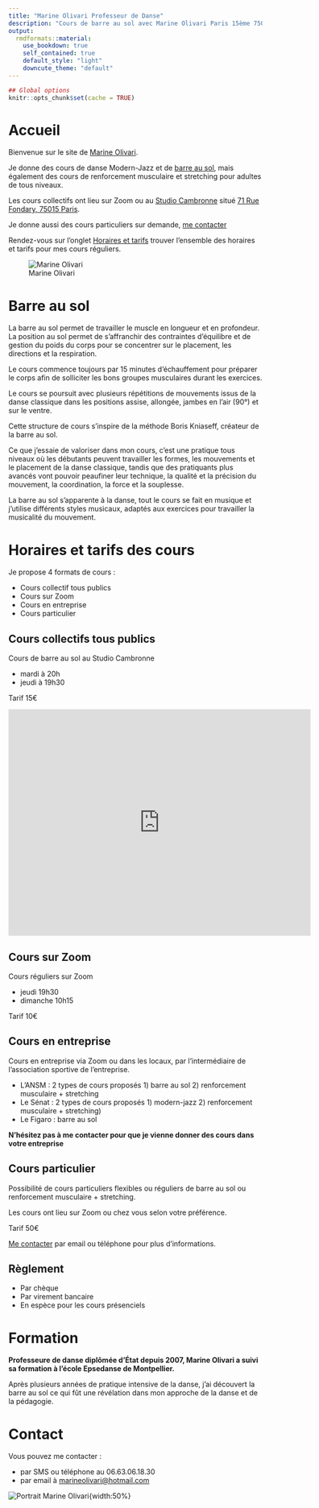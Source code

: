 ```yaml
---
title: "Marine Olivari Professeur de Danse"
description: "Cours de barre au sol avec Marine Olivari Paris 15ème 75015"
output:
  rmdformats::material:
    use_bookdown: true
    self_contained: true
    default_style: "light"
    downcute_theme: "default"
---
```




```r
## Global options
knitr::opts_chunk$set(cache = TRUE)
```

# Accueil {#accueil}

Bienvenue sur le site de [Marine Olivari](#education).

Je donne des cours de danse Modern-Jazz et de [barre au sol](#floorbarre), mais également des cours de renforcement musculaire et stretching pour adultes de tous niveaux.

Les cours collectifs ont lieu sur Zoom ou au [Studio Cambronne]((https://www.studiocambronne.com/enseignants/marine_olivari.html)) situé [71 Rue Fondary, 75015 Paris](https://goo.gl/maps/Ayt4KuaAHZLjuoz36).

Je donne aussi des cours particuliers sur demande, [me contacter](#contact)

Rendez-vous sur l'onglet [Horaires et tarifs](#horaires) trouver l'ensemble des horaires et tarifs pour mes cours réguliers.

![Marine Olivari](img/Photo_Marine_Olivari_page_vertical.jpg)

# Barre au sol {#floorbarre}

La barre au sol permet de travailler le muscle en longueur et en profondeur. La position au sol permet de s’affranchir des contraintes d’équilibre et de gestion du poids du corps pour se concentrer sur le placement, les directions et la respiration.

Le cours commence toujours par 15 minutes d’échauffement pour préparer le corps afin de solliciter les bons groupes musculaires durant les exercices.

Le cours se poursuit avec plusieurs répétitions de mouvements issus de la danse classique dans les positions assise, allongée, jambes en l’air (90°) et sur le ventre.

Cette structure de cours s’inspire de la méthode Boris Kniaseff, créateur de la barre au sol.

Ce que j’essaie de valoriser dans mon cours, c’est une pratique tous niveaux où les débutants peuvent travailler les formes, les mouvements et le placement de la danse classique, tandis que des pratiquants plus avancés vont pouvoir peaufiner leur technique, la qualité et la précision du mouvement, la coordination, la force et la souplesse.
 

La barre au sol s’apparente à la danse, tout le cours se fait en musique et j’utilise différents styles musicaux, adaptés aux exercices pour travailler la musicalité du mouvement.


# Horaires et tarifs des cours {#horaires}

Je propose 4 formats de cours : 


- Cours collectif tous publics
- Cours sur Zoom
- Cours en entreprise
- Cours particulier

## Cours collectifs tous publics

Cours de barre au sol au Studio Cambronne

- mardi à 20h
- jeudi à 19h30

Tarif 15€

<iframe src="https://www.google.com/maps/embed?pb=!1m18!1m12!1m3!1d2625.601448525861!2d2.2948280154248675!3d48.846740409481356!2m3!1f0!2f0!3f0!3m2!1i1024!2i768!4f13.1!3m3!1m2!1s0x47e670178c1c5dfd%3A0xcdeddcd81b7dd27f!2s71%20Rue%20Fondary%2C%2075015%20Paris!5e0!3m2!1sen!2sfr!4v1646055588981!5m2!1sen!2sfr" width="600" height="450" style="border:0;" allowfullscreen="" loading="lazy"></iframe>

## Cours sur Zoom

Cours réguliers sur Zoom 


- jeudi 19h30
- dimanche 10h15

Tarif 10€

## Cours en entreprise

Cours en entreprise via Zoom ou dans les locaux, par l'intermédiaire de l'association sportive de l'entreprise.

- L'ANSM : 2 types de cours proposés 1) barre au sol 2) renforcement musculaire + stretching
- Le Sénat : 2 types de cours proposés 1) modern-jazz 2) renforcement musculaire + stretching)
- Le Figaro : barre au sol

**N'hésitez pas à me contacter pour que je vienne donner des cours dans votre entreprise**

## Cours particulier

Possibilité de cours particuliers flexibles ou réguliers de barre au sol ou renforcement musculaire + stretching.

Les cours ont lieu sur Zoom ou chez vous selon votre préférence.

Tarif 50€

[Me contacter](contact) par email ou téléphone pour plus d'informations.

## Règlement

- Par chèque
- Par virement bancaire
- En espèce pour les cours présenciels


# Formation {#education}

**Professeure de danse diplômée d’État depuis 2007, Marine Olivari a suivi sa formation à l’école Epsedanse de Montpellier.**

Après plusieurs années de pratique intensive de la danse, j’ai découvert la barre au sol ce qui fût une révélation dans mon approche de la danse et de la pédagogie.


# Contact

Vous pouvez me contacter :

- par SMS ou téléphone au 06.63.06.18.30
- par email à [marineolivari@hotmail.com](mailto:marineolivari@hotmail.com)

![Portrait Marine Olivari](img/Photo_Marine_Olivari_mosaique.jpg){width:50%}




